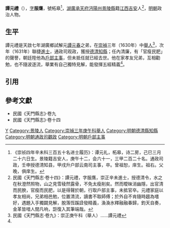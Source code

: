 '''譚元禮'''（{{bd|17世紀||1634年}}），[[表字|字]]'''服膺'''，號柘皋<ref>《崇祯四年辛未科三百五十名进士履历》：谭元礼，柘皋，诗二房，己巳三月二十六日生。景陵籍吉安人，庚午十二，会六十一，三甲二百二十名。通政司政，壬申授德清知县，甲戌升户部云南司主事，卒。曾祖恕，庠生。祖右。父晚，俱庠生。</ref>，[[湖廣等處承宣布政使司|湖廣]][[承天府_(湖北)|承天府]][[沔陽州|沔陽州]][[景陵縣|景陵縣]]籍[[江西|江西]][[吉安|吉安]]人<ref name=djs>民國《天門縣志·卷十四》：譚元禮，字服膺，崇正辛未進士，授德清令，水之在秋澄然照物，山之見雪稜然露骨，不免太瘦削矣。然而曖昧消幽隱，出官清而民腴，官瘦而民肥，以是得聲於朝，行取戶部主事，未抵官卒。元禮家庭以孝友相尚，兄弟相邑勉，位置清流，讀書不取師傅；於外自不肯隨時趨為嗜好，遇題入手獨闢見解，脫落恆蹊詮發精義，渙渙氷釋融融春歸，鈞天自奏，金革皆喑人間凡响，詎復入其筆端哉。</ref>，[[明朝|明朝]]政治人物。

==生平==
譚元禮是天啟七年湖廣鄉試解元[[譚元春|譚元春]]之弟，在[[崇禎|崇禎]]三年（1630年）中[[舉人|舉人]]<ref>民國《天門縣志·卷九》：崇正庚午科（舉人）……譚元禮</ref>，次年（1631年）聯捷[[進士|進士]]，通政司观政，獲授[[德清縣|德清]][[知縣|知縣]]；任內清廉，有「官瘦民肥」的聲譽，朝廷陞他為[[戶部|戶部]][[主事|主事]]，但未抵任就已經去世。他在家孝友兄弟，互相勸勉，也不隨波逐流，舉業有自己獨特見解，能發揮五經精義<ref name=djs/>。

==引用==
{{reflist}}

==參考文獻==
*民國《天門縣志》·卷九
*民國《天門縣志》·卷十四

{{start box}}
{{s-off}}
{{s-before|[[胡景宏|胡景宏]]}}
{{s-title|明朝德清縣知縣|1632年－1635年}}
{{s-after|[[丁煌|丁煌]]}}
{{end box}}

{{崇禎四年辛未科殿試金榜}}

[[Category:谭姓|Y]]
[[Category:景陵人|Category:景陵人]]
[[Category:崇禎三年庚午科舉人|Category:崇禎三年庚午科舉人]]
[[Category:明朝德清縣知縣|Category:明朝德清縣知縣]]
[[Category:明朝通政司觀政|Category:明朝通政司觀政]]
[[Category:明朝戶部主事|Category:明朝戶部主事]]
